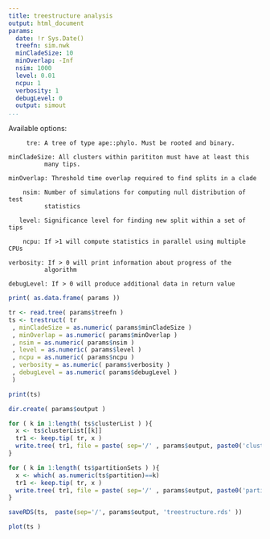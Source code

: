 ```yaml
---
title: treestructure analysis 
output: html_document
params:
  date: !r Sys.Date()
  treefn: sim.nwk
  minCladeSize: 10 
  minOverlap: -Inf
  nsim: 1000
  level: 0.01
  ncpu: 1
  verbosity: 1 
  debugLevel: 0 
  output: simout
...
```



Available options: 

```
     tre: A tree of type ape::phylo. Must be rooted and binary.

minCladeSize: All clusters within parititon must have at least this
          many tips.

minOverlap: Threshold time overlap required to find splits in a clade

    nsim: Number of simulations for computing null distribution of test
          statistics

   level: Significance level for finding new split within a set of tips

    ncpu: If >1 will compute statistics in parallel using multiple CPUs

verbosity: If > 0 will print information about progress of the
          algorithm

debugLevel: If > 0 will produce additional data in return value

```

```r
print( as.data.frame( params ))
```



```r
tr <- read.tree( params$treefn )
ts <- trestruct( tr
 , minCladeSize = as.numeric( params$minCladeSize )
 , minOverlap = as.numeric( params$minOverlap )
 , nsim = as.numeric( params$nsim )
 , level = as.numeric( params$level )
 , ncpu = as.numeric( params$ncpu )
 , verbosity = as.numeric( params$verbosity )
 , debugLevel = as.numeric( params$debugLevel )
 )
```


```r

print(ts)

```


```r

dir.create( params$output ) 

for ( k in 1:length( ts$clusterList ) ){
  x <- ts$clusterList[[k]]
  tr1 <- keep.tip( tr, x )
  write.tree( tr1, file = paste( sep='/' , params$output, paste0('cluster' , k , '.nwk'))  )
}

for ( k in 1:length( ts$partitionSets ) ){
  x <- which( as.numeric(ts$partition)==k)
  tr1 <- keep.tip( tr, x )
  write.tree( tr1, file = paste( sep='/' , params$output, paste0('partition' , k , '.nwk'))  )
}

saveRDS(ts,  paste(sep='/', params$output, 'treestructure.rds' ))

```


```r
plot(ts )
```
